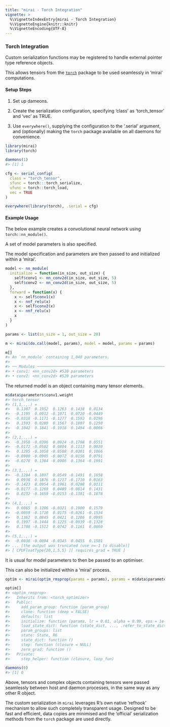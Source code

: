 ```yaml
---
title: "mirai - Torch Integration"
vignette: >
  %\VignetteIndexEntry{mirai - Torch Integration}
  %\VignetteEngine{knitr::knitr}
  %\VignetteEncoding{UTF-8}
---
```



### Torch Integration

Custom serialization functions may be registered to handle external pointer type reference objects.

This allows tensors from the [`torch`](https://torch.mlverse.org/) package to be used seamlessly in 'mirai' computations.

#### Setup Steps

1. Set up dameons.

2. Create the serialization configuration, specifying 'class' as 'torch_tensor' and 'vec' as TRUE.

3. Use `everywhere()`, supplying the configuration to the '.serial' argument, and (optionally) making the `torch` package available on all daemons for convenience.


``` r
library(mirai)
library(torch)

daemons(1)
#> [1] 1

cfg <- serial_config(
  class = "torch_tensor",
  sfunc = torch:::torch_serialize,
  ufunc = torch::torch_load,
  vec = TRUE
)

everywhere(library(torch), .serial = cfg)
```
#### Example Usage

The below example creates a convolutional neural network using `torch::nn_module()`.

A set of model parameters is also specified.

The model specification and parameters are then passed to and initialized within a 'mirai'.


``` r
model <- nn_module(
  initialize = function(in_size, out_size) {
    self$conv1 <- nn_conv2d(in_size, out_size, 5)
    self$conv2 <- nn_conv2d(in_size, out_size, 5)
  },
  forward = function(x) {
    x <- self$conv1(x)
    x <- nnf_relu(x)
    x <- self$conv2(x)
    x <- nnf_relu(x)
    x
  }
)

params <- list(in_size = 1, out_size = 20)

m <- mirai(do.call(model, params), model = model, params = params)

m[]
#> An `nn_module` containing 1,040 parameters.
#> 
#> ── Modules ──────────────────────────────────────────────────────────────────────────────────────────────────────────────
#> • conv1: <nn_conv2d> #520 parameters
#> • conv2: <nn_conv2d> #520 parameters
```
The returned model is an object containing many tensor elements.

``` r
m$data$parameters$conv1.weight
#> torch_tensor
#> (1,1,.,.) = 
#>   0.1307  0.1952  0.1263  0.1438  0.0134
#>  -0.1195  0.0912 -0.1071  0.0720 -0.0449
#>  -0.0318 -0.1171 -0.1277  0.1592  0.0196
#>   0.1593  0.0289  0.1567  0.1007  0.1250
#>  -0.1042  0.1841 -0.1018  0.1494 -0.0066
#> 
#> (2,1,.,.) = 
#>  -0.1958 -0.0396  0.0924 -0.1708  0.0551
#>  -0.0172 -0.0502  0.0804  0.1113  0.0020
#>   0.1295 -0.1058 -0.0508  0.0301  0.1066
#>  -0.0900 -0.0905 -0.0072  0.0156  0.0791
#>  -0.0276  0.1384 -0.0986  0.1364 -0.1991
#> 
#> (3,1,.,.) = 
#>  -0.1294  0.1897  0.0549 -0.1491  0.1858
#>   0.0938  0.1876 -0.1217 -0.1710  0.0163
#>  -0.1423  0.0954 -0.1961  0.0208  0.0111
#>  -0.0177 -0.1269  0.0489 -0.0814  0.1431
#>   0.0232 -0.1659 -0.0153 -0.1381 -0.1878
#> 
#> (4,1,.,.) = 
#>   0.0065  0.1206 -0.0321  0.1900  0.1579
#>  -0.0059 -0.1710  0.0175 -0.0261 -0.1534
#>   0.1362  0.0845  0.0421  0.1286  0.0995
#>   0.1997 -0.1444  0.1225 -0.0939 -0.1328
#>   0.1708 -0.1512  0.0742  0.1161  0.0860
#> 
#> (5,1,.,.) = 
#>  -0.0030 -0.0094 -0.0345  0.0455  0.1581
#> ... [the output was truncated (use n=-1 to disable)]
#> [ CPUFloatType{20,1,5,5} ][ requires_grad = TRUE ]
```
It is usual for model parameters to then be passed to an optimiser.

This can also be initialized within a 'mirai' process.

``` r
optim <- mirai(optim_rmsprop(params = params), params = m$data$parameters)

optim[]
#> <optim_rmsprop>
#>   Inherits from: <torch_optimizer>
#>   Public:
#>     add_param_group: function (param_group) 
#>     clone: function (deep = FALSE) 
#>     defaults: list
#>     initialize: function (params, lr = 0.01, alpha = 0.99, eps = 1e-08, weight_decay = 0, 
#>     load_state_dict: function (state_dict, ..., .refer_to_state_dict = FALSE) 
#>     param_groups: list
#>     state: State, R6
#>     state_dict: function () 
#>     step: function (closure = NULL) 
#>     zero_grad: function () 
#>   Private:
#>     step_helper: function (closure, loop_fun)

daemons(0)
#> [1] 0
```
Above, tensors and complex objects containing tensors were passed seamlessly between host and daemon processes, in the same way as any other R object.

The custom serialization in `mirai` leverages R's own native 'refhook' mechanism to allow such completely transparent usage. Designed to be fast and efficient, data copies are minimised and the 'official' serialization methods from the `torch` package are used directly.
